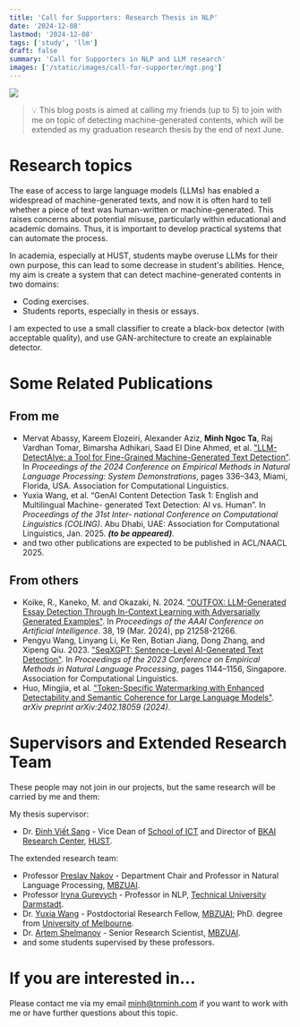 ```yaml
---
title: 'Call for Supporters: Research Thesis in NLP'
date: '2024-12-08'
lastmod: '2024-12-08'
tags: ['study', 'llm']
draft: false
summary: 'Call for Supporters in NLP and LLM research'
images: ['/static/images/call-for-supporter/mgt.png']
---
```


![](/static/images/call-for-supporter/mgt.png)

> 💡 This blog posts is aimed at calling my friends (up to 5) to join with me on topic of detecting machine-generated contents, which will be extended as my graduation research thesis by the end of next June.

# Research topics
The ease of access to large language models (LLMs) has enabled a widespread of machine-generated texts, and now it is often hard to tell whether a piece of text was human-written or machine-generated. This raises concerns about potential misuse, particularly within educational and academic domains. Thus, it is important to develop practical systems that can automate the process.

In academia, especially at HUST, students maybe overuse LLMs for their own purpose, this can lead to some decrease in student's abilities. Hence, my aim is create a system that can detect machine-generated contents in two domains:
* Coding exercises.
* Students reports, especially in thesis or essays.

I am expected to use a small classifier to create a black-box detector (with acceptable quality), and use GAN-architecture to create an explainable detector.


# Some Related Publications

## From me
* Mervat Abassy, Kareem Elozeiri, Alexander Aziz, **Minh Ngoc Ta**, Raj Vardhan Tomar, Bimarsha Adhikari, Saad El Dine Ahmed, et al. ["LLM-DetectAIve: a Tool for Fine-Grained Machine-Generated Text Detection"](https://aclanthology.org/2024.emnlp-demo.35/). In *Proceedings of the 2024 Conference on Empirical Methods in Natural Language Processing: System Demonstrations*, pages 336–343, Miami, Florida, USA. Association for Computational Linguistics.
* Yuxia Wang, et al. “GenAI Content Detection Task 1: English and Multilingual Machine- generated Text Detection: AI vs. Human”. In *Proceedings of the 31st Inter- national Conference on Computational Linguistics (COLING)*. Abu Dhabi, UAE: Association for Computational Linguistics, Jan. 2025. ***(to be appeared)***.
* and two other publications are expected to be published in ACL/NAACL 2025.

## From others
* Koike, R., Kaneko, M. and Okazaki, N. 2024. ["OUTFOX: LLM-Generated Essay Detection Through In-Context Learning with Adversarially Generated Examples"](https://ojs.aaai.org/index.php/AAAI/article/view/30120). In *Proceedings of the AAAI Conference on Artificial Intelligence*. 38, 19 (Mar. 2024), pp 21258-21266.
* Pengyu Wang, Linyang Li, Ke Ren, Botian Jiang, Dong Zhang, and Xipeng Qiu. 2023. ["SeqXGPT: Sentence-Level AI-Generated Text Detection"](https://aclanthology.org/2023.emnlp-main.73/). In *Proceedings of the 2023 Conference on Empirical Methods in Natural Language Processing*, pages 1144–1156, Singapore. Association for Computational Linguistics.
* Huo, Mingjia, et al. ["Token-Specific Watermarking with Enhanced Detectability and Semantic Coherence for Large Language Models"](https://arxiv.org/abs/2402.18059). *arXiv preprint arXiv:2402.18059 (2024)*.


# Supervisors and Extended Research Team

These people may not join in our projects, but the same research will be carried by me and them:

My thesis supervisor:
* Dr. [Đinh Viết Sang](https://users.soict.hust.edu.vn/sangdv) - Vice Dean of [School of ICT](https://soict.hust.edu.vn) and Director of [BKAI Research Center](https://bkai.ai), [HUST](https://hust.edu.vn).

The extended research team:
* Professor [Preslav Nakov](https://scholar.google.com/citations?user=DfXsKZ4AAAAJ&hl=en) - Department Chair and Professor in Natural Language Processing, [MBZUAI](https://mbzuai.ac.ae).
* Professor [Iryna Gurevych](https://scholar.google.com/citations?user=t3A39e8AAAAJ&hl=en) - Professor in NLP, [Technical University Darmstadt](https://www.tu-darmstadt.de/).
* Dr. [Yuxia Wang](https://scholar.google.com.au/citations?user=dciz7yMAAAAJ&hl=en) - Postdoctorial Research Fellow, [MBZUAI](https://mbzuai.ac.ae); PhD. degree from [University of Melbourne](https://www.unimelb.edu.au/).
* Dr. [Artem Shelmanov](https://scholar.google.ru/citations?user=-zFR1g0AAAAJ&hl=en) - Senior Research Scientist, [MBZUAI](https://mbzuai.ac.ae).
* and some students supervised by these professors.

# If you are interested in...
Please contact me via my email [minh@tnminh.com](mailto:minh@tnminh.com) if you want to work with me or have further questions about this topic.